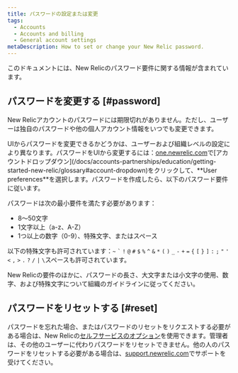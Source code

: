 ```yaml
---
title: パスワードの設定または変更
tags:
  - Accounts
  - Accounts and billing
  - General account settings
metaDescription: How to set or change your New Relic password.
---
```


このドキュメントには、New Relicのパスワード要件に関する情報が含まれています。

## パスワードを変更する [#password]

New Relicアカウントのパスワードには期限切れがありません。ただし、ユーザーは独自のパスワードや他の個人アカウント情報をいつでも変更できます。

UIからパスワードを変更できるかどうかは、ユーザーおよび組織レベルの設定により異なります。パスワードをUIから変更するには：[one.newrelic.com](https://one.newrelic.com,)で[アカウントドロップダウン](/docs/accounts-partnerships/education/getting-started-new-relic/glossary#account-dropdown)をクリックして、**User preferences**を選択します。パスワードを作成したら、以下のパスワード要件に従います。

パスワードは次の最小要件を満たす必要があります：

* 8～50文字
* 1文字以上（a-z、A-Z）
* 1つ以上の数字（0-9）、特殊文字、またはスペース

以下の特殊文字も許可されています：`~` `` ` `` `!` `@` `#` `$` `%` `^` `&` `*` `(` `)` `_` `-` `+` `=` `{` `[` `}` `]` `:` `;` `"` `'` `<` `,` `>` `.` `?` `/` `|` `\`スペースも許可されています。

<Callout variant="important">
  New Relicの要件のほかに、パスワードの長さ、大文字または小文字の使用、数字、および特殊文字について組織のガイドラインに従ってください。
</Callout>

## パスワードをリセットする [#reset]

パスワードを忘れた場合、またはパスワードのリセットをリクエストする必要がある場合は、New Relicの[セルフサービスのオプション](/docs/accounts-partnerships/accounts/account-setup/troubleshoot-password-email-address-login-problems#forgot-password)を使用できます。管理者は、その他のユーザーに代わりパスワードをリセットできません。他の人のパスワードをリセットする必要がある場合は、[support.newrelic.com](https://support.newrelic.com)でサポートを受けてください。
